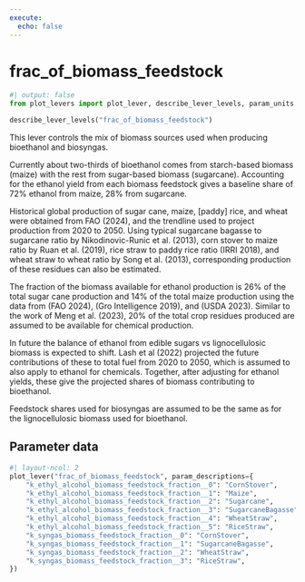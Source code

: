 ```yaml
---
execute:
  echo: false
---
```


# frac_of_biomass_feedstock

```python
#| output: false
from plot_levers import plot_lever, describe_lever_levels, param_units
```

```python
describe_lever_levels("frac_of_biomass_feedstock")
```

This lever controls the mix of biomass sources used when producing bioethanol and biosyngas.

Currently about two-thirds of bioethanol comes from starch-based biomass (maize) with the rest from sugar-based biomass (sugarcane).  Accounting for the ethanol yield from each biomass feedstock gives a baseline share of 72% ethanol from maize, 28% from sugarcane.

Historical global production of sugar cane, maize, [paddy] rice, and wheat were obtained from FAO (2024), and the trendline used to project production from 2020 to 2050.  Using typical sugarcane bagasse to sugarcane ratio by Nikodinovic-Runic et al. (2013), corn stover to maize ratio by Ruan et al. (2019), rice straw to paddy rice ratio (IRRI 2018), and wheat straw to wheat ratio by Song et al. (2013), corresponding production of these residues can also be estimated.

The fraction of the biomass available for ethanol production is 26% of the total sugar cane production and 14% of the total maize production using the data from (FAO 2024), (Gro Intelligence 2019), and (USDA 2023). Similar to the work of Meng et al. (2023), 20% of the total crop residues produced are assumed to be available for chemical production.

In future the balance of ethanol from edible sugars vs lignocellulosic biomass is expected to shift. Lash et al (2022) projected the future contributions of these to total fuel from 2020 to 2050, which is assumed to also apply to ethanol for chemicals.  Together, after adjusting for ethanol yields, these give the projected shares of biomass contributing to bioethanol.

Feedstock shares used for biosyngas are assumed to be the same as for the lignocellulosic biomass used for bioethanol.

## Parameter data

```python
#| layout-ncol: 2
plot_lever("frac_of_biomass_feedstock", param_descriptions={
    "k_ethyl_alcohol_biomass_feedstock_fraction__0": "CornStover",
    "k_ethyl_alcohol_biomass_feedstock_fraction__1": "Maize",
    "k_ethyl_alcohol_biomass_feedstock_fraction__2": "Sugarcane",
    "k_ethyl_alcohol_biomass_feedstock_fraction__3": "SugarcaneBagasse",
    "k_ethyl_alcohol_biomass_feedstock_fraction__4": "WheatStraw",
    "k_ethyl_alcohol_biomass_feedstock_fraction__5": "RiceStraw",
    "k_syngas_biomass_feedstock_fraction__0": "CornStover",
    "k_syngas_biomass_feedstock_fraction__1": "SugarcaneBagasse",
    "k_syngas_biomass_feedstock_fraction__2": "WheatStraw",
    "k_syngas_biomass_feedstock_fraction__3": "RiceStraw",
})
```
